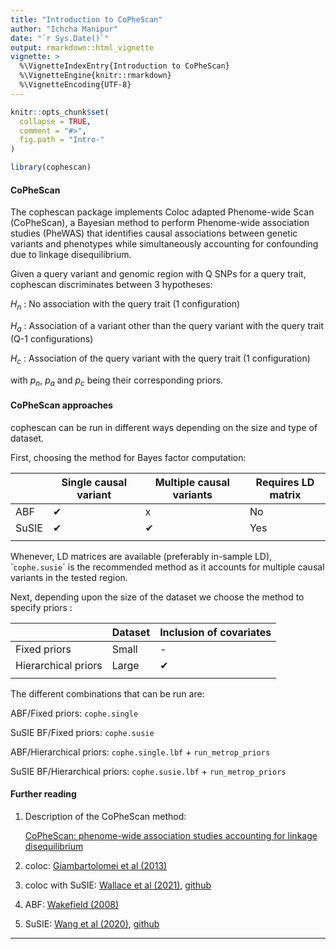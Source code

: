 ```yaml
---
title: "Introduction to CoPheScan"
author: "Ichcha Manipur"
date: "`r Sys.Date()`"
output: rmarkdown::html_vignette
vignette: >
  %\VignetteIndexEntry{Introduction to CoPheScan}
  %\VignetteEngine{knitr::rmarkdown}
  %\VignetteEncoding{UTF-8}
---
```


```r
knitr::opts_chunk$set(
  collapse = TRUE,
  comment = "#>",
  fig.path = "Intro-"
)
```

```r
library(cophescan)
```

#### CoPheScan

The cophescan package implements Coloc adapted Phenome-wide Scan (CoPheScan), a Bayesian method to perform Phenome-wide association studies (PheWAS) that identifies causal associations between genetic variants and phenotypes while simultaneously accounting for confounding due to linkage disequilibrium.

Given a query variant and genomic region with Q SNPs for a query trait, cophescan discriminates between 3 hypotheses:

$H_n$ : No association with the query trait (1 configuration)

$H_a$ : Association of a variant other than the query variant with the query trait (Q-1 configurations)

$H_c$ : Association of the query variant with the query trait (1 configuration)

with $p_n$, $p_a$ and $p_c$ being their corresponding priors.

#### CoPheScan approaches

cophescan can be run in different ways depending on the size and type of dataset.

First, choosing the method for Bayes factor computation:

|       | Single causal variant | Multiple causal variants | Requires LD matrix |
|-------|-----------------------|--------------------------|--------------------|
| ABF   | ✔                     | x                        | No                 |
| SuSIE | ✔                     | ✔                        | Yes                |
|       |                       |                          |                    |

Whenever, LD matrices are available (preferably in-sample LD), \``cophe.susie`\` is the recommended method as it accounts for multiple causal variants in the tested region.

Next, depending upon the size of the dataset we choose the method to specify priors :

|                     | Dataset | Inclusion of covariates |
|---------------------|---------|-------------------------|
| Fixed priors        | Small   | \-                      |
| Hierarchical priors | Large   | ✔                       |
|                     |         |                         |

The different combinations that can be run are:

ABF/Fixed priors: `cophe.single`

SuSIE BF/Fixed priors: `cophe.susie`

ABF/Hierarchical priors: `cophe.single.lbf` + `run_metrop_priors`

SuSIE BF/Hierarchical priors: `cophe.susie.lbf` + `run_metrop_priors`

#### Further reading

1.  Description of the CoPheScan method:

    [CoPheScan: phenome-wide association studies accounting for linkage disequilibrium](https://doi.org/10.1101/2023.06.29.546856)

2.  coloc: [Giambartolomei et al (2013)](https://journals.plos.org/plosgenetics/article?id=10.1371/journal.pgen.1004383)

3.  coloc with SuSIE: [Wallace et al (2021)](https://doi.org/10.1371/journal.pgen.1009440), [github](https://github.com/chr1swallace/coloc)

4.  ABF: [Wakefield (2008)](https://doi.org/10.1002/gepi.20359)

5.  SuSIE: [Wang et al (2020)](https://doi.org/10.1111/rssb.12388), [github](https://github.com/stephenslab/susieR)

------------------------------------------------------------------------
